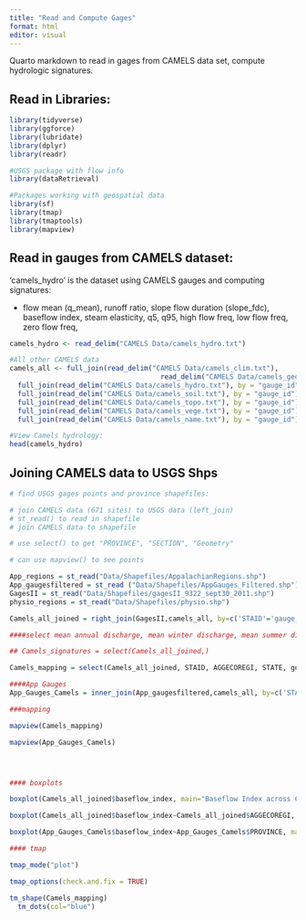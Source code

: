 ```yaml
---
title: "Read and Compute Gages"
format: html
editor: visual
---
```


Quarto markdown to read in gages from CAMELS data set, compute hydrologic signatures.

## Read in Libraries:

```r
library(tidyverse)
library(ggforce)
library(lubridate)
library(dplyr)
library(readr)

#USGS package with flow info
library(dataRetrieval)

#Packages working with geospatial data
library(sf)
library(tmap)
library(tmaptools)
library(mapview)

```

## Read in gauges from CAMELS dataset:

'camels_hydro' is the dataset using CAMELS gauges and computing signatures:

-   flow mean (q_mean), runoff ratio, slope flow duration (slope_fdc), baseflow index, steam elasticity, q5, q95, high flow freq, low flow freq, zero flow freq,

```r
camels_hydro <- read_delim("CAMELS Data/camels_hydro.txt")

#All other CAMELS data
camels_all <- full_join(read_delim("CAMELS Data/camels_clim.txt"),
                                     read_delim("CAMELS Data/camels_geol.txt"), by = "gauge_id") |>
  full_join(read_delim("CAMELS Data/camels_hydro.txt"), by = "gauge_id") |>
  full_join(read_delim("CAMELS Data/camels_soil.txt"), by = "gauge_id") |>
  full_join(read_delim("CAMELS Data/camels_topo.txt"), by = "gauge_id") |>
  full_join(read_delim("CAMELS Data/camels_vege.txt"), by = "gauge_id") |> 
  full_join(read_delim("CAMELS Data/camels_name.txt"), by = "gauge_id")

#View Camels hydrology:
head(camels_hydro)

```

## Joining CAMELS data to USGS Shps

```r
# find USGS gages points and province shapefiles:

# join CAMELS data (671 sites) to USGS data (left_join)
# st_read() to read in shapefile
# join CAMELS data to shapefile

# use select() to get "PROVINCE", "SECTION", "Geometry" 

# can use mapview() to see points

App_regions = st_read("Data/Shapefiles/AppalachianRegions.shp")
App_gaugesfiltered = st_read ("Data/Shapefiles/AppGauges_Filtered.shp")
GagesII = st_read("Data/Shapefiles/gagesII_9322_sept30_2011.shp")
physio_regions = st_read("Data/Shapefiles/physio.shp")

Camels_all_joined = right_join(GagesII,camels_all, by=c('STAID'='gauge_id'))

####select mean annual discharge, mean winter discharge, mean summer discharge, high flow (90%), low flow (10%), BFI, runoff ratio, and RBI

## Camels_signatures = select(Camels_all_joined,)

Camels_mapping = select(Camels_all_joined, STAID, AGGECOREGI, STATE, geometry)

####App Gauges
App_Gauges_Camels = inner_join(App_gaugesfiltered,camels_all, by=c('STAID'='gauge_id'))

###mapping

mapview(Camels_mapping)

mapview(App_Gauges_Camels)





```

```r
#### boxplots

boxplot(Camels_all_joined$baseflow_index, main="Baseflow Index across CONUS")

boxplot(Camels_all_joined$baseflow_index~Camels_all_joined$AGGECOREGI, main="Baseflow Index Across CONUS",xlab="EcoRegion",ylab="BFI",col=c("blue","green","red","gold","purple","pink","lemonchiffon","lightblue","orange"))

boxplot(App_Gauges_Camels$baseflow_index~App_Gauges_Camels$PROVINCE, main="Baseflow Index Across the Appalachian Mountains",xlab="Province",ylab="BFI",col=c("red2","blue","green"))

#### tmap

tmap_mode("plot")

tmap_options(check.and.fix = TRUE)

tm_shape(Camels_mapping)
  tm_dots(col="blue")




```

